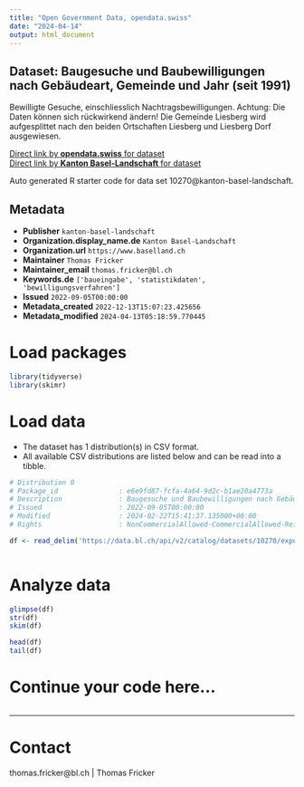 ```yaml
---
title: "Open Government Data, opendata.swiss"
date: "2024-04-14"
output: html_document
---
```


## Dataset: Baugesuche und Baubewilligungen nach Gebäudeart, Gemeinde und Jahr (seit 1991)

Bewilligte Gesuche, einschliesslich Nachtragsbewilligungen. Achtung: Die Daten können sich rückwirkend ändern! Die Gemeinde Liesberg wird aufgesplittet nach den beiden Ortschaften Liesberg und Liesberg Dorf ausgewiesen.

[Direct link by **opendata.swiss** for dataset](https://opendata.swiss/de/dataset/baugesuche-und-baubewilligungen-nach-gebaudeart-gemeinde-und-jahr-ab-1991)<br>
[Direct link by **Kanton Basel-Landschaft** for dataset](https://data.bl.ch/explore/dataset/10270/)

Auto generated R starter code for data set 10270@kanton-basel-landschaft.

## Metadata

- **Publisher** `kanton-basel-landschaft`
- **Organization.display_name.de** `Kanton Basel-Landschaft`
- **Organization.url** `https://www.baselland.ch`
- **Maintainer** `Thomas Fricker`
- **Maintainer_email** `thomas.fricker@bl.ch`
- **Keywords.de** `['baueingabe', 'statistikdaten', 'bewilligungsverfahren']`
- **Issued** `2022-09-05T00:00:00`
- **Metadata_created** `2022-12-13T15:07:23.425656`
- **Metadata_modified** `2024-04-13T05:18:59.770445`


# Load packages

```r

library(tidyverse)
library(skimr)

```

# Load data

-   The dataset has 1 distribution(s) in CSV format.
-   All available CSV distributions are listed below and can be read into a tibble.

```r

# Distribution 0
# Package_id               : e6e9fd87-fcfa-4a64-9d2c-b1ae20a4773a
# Description              : Baugesuche und Baubewilligungen nach Gebäudeart, Gemeinde und Jahr (seit 1991) (csv)
# Issued                   : 2022-09-05T00:00:00
# Modified                 : 2024-02-22T15:41:37.135000+00:00
# Rights                   : NonCommercialAllowed-CommercialAllowed-ReferenceRequired

df <- read_delim('https://data.bl.ch/api/v2/catalog/datasets/10270/exports/csv')



```

# Analyze data

```r

glimpse(df)
str(df)
skim(df)

head(df)
tail(df)

```

# Continue your code here...

```r

```

------------------------------------------------------------------------

# Contact

thomas.fricker@bl.ch | Thomas Fricker
